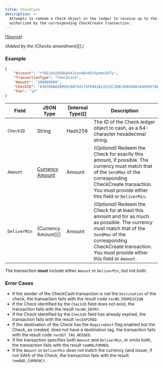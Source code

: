 ```yaml
---
title: CheckCash
description: >-
  Attempts to redeem a Check object in the ledger to receive up to the amount
  authorized by the corresponding CheckCreate transaction.
---
```

\[[Source](https://github.com/Xahau/xahaud/blob/dev/src/ripple/app/tx/impl/URIToken.cpp)]

_(Added by the \[Checks amendment]\[].)_

### Example

```json
{
    "Account": "rfkE1aSy9G8Upk4JssnwBxhEv5p4mn2KTy",
    "TransactionType": "CheckCash",
    "Amount": "100000000",
    "CheckID": "838766BA2B995C00744175F69A1B11E32C3DBC40E64801A4056FCBD657F57334",
    "Fee": "12"
}
```

| Field        | JSON Type                                                                                                                          | \[Internal Type]\[] | Description                                                                                                                                                                                                                     |
| ------------ | ---------------------------------------------------------------------------------------------------------------------------------- | ------------------- | ------------------------------------------------------------------------------------------------------------------------------------------------------------------------------------------------------------------------------- |
| `CheckID`    | String                                                                                                                             | Hash256             | The ID of the Check ledger object to cash, as a 64-character hexadecimal string.                                                                                                                                                |
| `Amount`     | [Currency Amount](https://docs.xahau.network/technical/protocol-reference/data-types/currency-formats#specifying-currency-amounts) | Amount              | _(Optional)_ Redeem the Check for exactly this amount, if possible. The currency must match that of the `SendMax` of the corresponding CheckCreate transaction. You must provide either this field or `DeliverMin`.             |
| `DeliverMin` | \[Currency Amount]\[]                                                                                                              | Amount              | _(Optional)_ Redeem the Check for at least this amount and for as much as possible. The currency must match that of the `SendMax` of the corresponding CheckCreate transaction. You must provide either this field or `Amount`. |

The transaction _**must**_ include either `Amount` or `DeliverMin`, but not both.

### Error Cases

* If the sender of the CheckCash transaction is not the `Destination` of the check, the transaction fails with the result code `tecNO_PERMISSION`.
* If the Check identified by the `CheckID` field does not exist, the transaction fails with the result `tecNO_ENTRY`.
* If the Check identified by the `CheckID` field has already expired, the transaction fails with the result `tecEXPIRED`.
* If the destination of the Check has the `RequireDest` flag enabled but the Check, as created, does not have a destination tag, the transaction fails with the result code `tecDST_TAG_NEEDED`.
* If the transaction specifies both `Amount` and `DeliverMin`, or omits both, the transaction fails with the result `temMALFORMED`.
* If the `Amount` or `DeliverMin` does not match the currency (and issuer, if not XAH) of the Check, the transaction fails with the result `temBAD_CURRENCY`.

